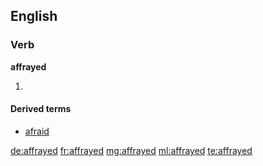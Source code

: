 ==English==

===Verb===
'''affrayed'''

# {{past of|affray}}

====Derived terms====
* [[afraid]]

[[de:affrayed]]
[[fr:affrayed]]
[[mg:affrayed]]
[[ml:affrayed]]
[[te:affrayed]]